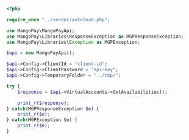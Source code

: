 ```php PHP 
<?php 

require_once "../vendor/autoload.php";

use MangoPay\MangoPayApi;
use MangoPay\Libraries\ResponseException as MGPResponseException;
use MangoPay\Libraries\Exception as MGPException;

$api = new MangoPayApi();

$api->Config->ClientId = "client-id";
$api->Config->ClientPassword = "api-key";
$api->Config->TemporaryFolder = "../tmp/";

try {
    $response = $api->VirtualAccounts->GetAvailabilities();

    print_r($response);
} catch(MGPResponseException $e) {
    print_r($e);
} catch(MGPException $e) {
    print_r($e);
}
```